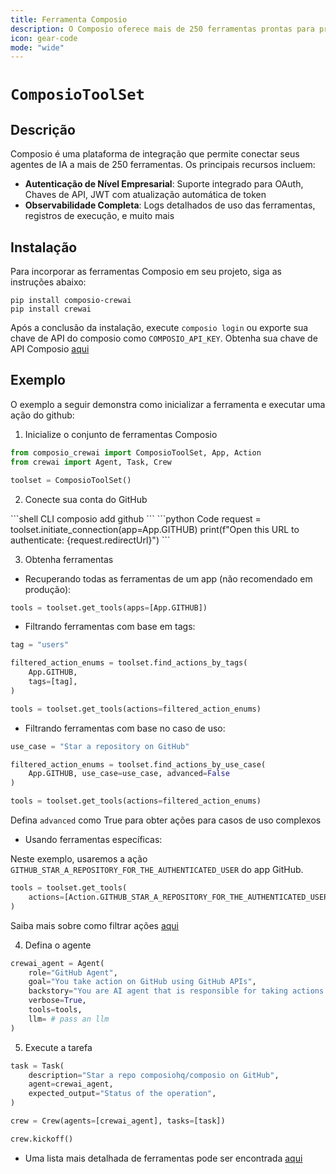 ```yaml
---
title: Ferramenta Composio
description: O Composio oferece mais de 250 ferramentas prontas para produção para agentes de IA com gerenciamento de autenticação flexível.
icon: gear-code
mode: "wide"
---
```


# `ComposioToolSet`

## Descrição
Composio é uma plataforma de integração que permite conectar seus agentes de IA a mais de 250 ferramentas. Os principais recursos incluem:

- **Autenticação de Nível Empresarial**: Suporte integrado para OAuth, Chaves de API, JWT com atualização automática de token
- **Observabilidade Completa**: Logs detalhados de uso das ferramentas, registros de execução, e muito mais

## Instalação

Para incorporar as ferramentas Composio em seu projeto, siga as instruções abaixo:

```shell
pip install composio-crewai
pip install crewai
```

Após a conclusão da instalação, execute `composio login` ou exporte sua chave de API do composio como `COMPOSIO_API_KEY`. Obtenha sua chave de API Composio [aqui](https://app.composio.dev)

## Exemplo

O exemplo a seguir demonstra como inicializar a ferramenta e executar uma ação do github:

1. Inicialize o conjunto de ferramentas Composio

```python Code
from composio_crewai import ComposioToolSet, App, Action
from crewai import Agent, Task, Crew

toolset = ComposioToolSet()
```

2. Conecte sua conta do GitHub
<CodeGroup>
```shell CLI
composio add github
```
```python Code
request = toolset.initiate_connection(app=App.GITHUB)
print(f"Open this URL to authenticate: {request.redirectUrl}")
```
</CodeGroup>

3. Obtenha ferramentas

- Recuperando todas as ferramentas de um app (não recomendado em produção):
```python Code
tools = toolset.get_tools(apps=[App.GITHUB])
```

- Filtrando ferramentas com base em tags:
```python Code
tag = "users"

filtered_action_enums = toolset.find_actions_by_tags(
    App.GITHUB,
    tags=[tag], 
)

tools = toolset.get_tools(actions=filtered_action_enums)
```

- Filtrando ferramentas com base no caso de uso:
```python Code
use_case = "Star a repository on GitHub"

filtered_action_enums = toolset.find_actions_by_use_case(
    App.GITHUB, use_case=use_case, advanced=False
)

tools = toolset.get_tools(actions=filtered_action_enums)
```
<Tip>Defina `advanced` como True para obter ações para casos de uso complexos</Tip>

- Usando ferramentas específicas:

Neste exemplo, usaremos a ação `GITHUB_STAR_A_REPOSITORY_FOR_THE_AUTHENTICATED_USER` do app GitHub.
```python Code
tools = toolset.get_tools(
    actions=[Action.GITHUB_STAR_A_REPOSITORY_FOR_THE_AUTHENTICATED_USER]
)
```
Saiba mais sobre como filtrar ações [aqui](https://docs.composio.dev/patterns/tools/use-tools/use-specific-actions)

4. Defina o agente

```python Code
crewai_agent = Agent(
    role="GitHub Agent",
    goal="You take action on GitHub using GitHub APIs",
    backstory="You are AI agent that is responsible for taking actions on GitHub on behalf of users using GitHub APIs",
    verbose=True,
    tools=tools,
    llm= # pass an llm
)
```

5. Execute a tarefa

```python Code
task = Task(
    description="Star a repo composiohq/composio on GitHub",
    agent=crewai_agent,
    expected_output="Status of the operation",
)

crew = Crew(agents=[crewai_agent], tasks=[task])

crew.kickoff()
```

* Uma lista mais detalhada de ferramentas pode ser encontrada [aqui](https://app.composio.dev)